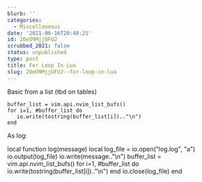 ```yaml
---
blurb: ''
categories:
  - Miscellaneous
date: '2021-06-16T20:40:21'
id: 20eO9MjjUFU2
scrubbed_2021: false
status: unpublished
type: post
title: For Loop In Lua
slug: 20eO9MjjUFU2--for-loop-in-lua
---
```


Basic from a list (tbd on tables)

    buffer_list = vim.api.nvim_list_bufs()
    for i=1, #buffer_list do
       io.write(tostring(buffer_list[i]).."\n")
    end
    
    
As log:

local function log(message)
    local log_file = io.open("log.log", "a")
    io.output(log_file)
    io.write(message.."\n")
    buffer_list = vim.api.nvim_list_bufs()
    for i=1, #buffer_list do
       io.write(tostring(buffer_list[i]).."\n")
    end
    io.close(log_file)
end
